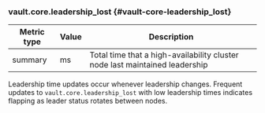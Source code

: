 ### vault.core.leadership_lost {#vault-core-leadership_lost}

Metric type | Value | Description
----------- | ----- | -----------
summary     | ms    | Total time that a high-availability cluster node last maintained leadership

Leadership time updates occur whenever leadership changes. Frequent updates to
`vault.core.leadership_lost` with low leadership times indicates flapping as
leader status rotates between nodes.
